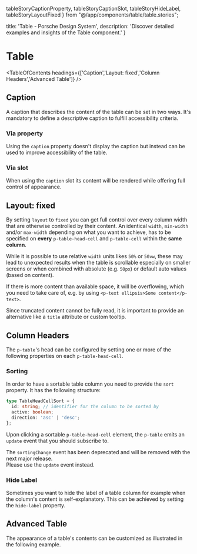   tableStoryCaptionProperty,
  tableStoryCaptionSlot, tableStoryHideLabel,
  tableStoryLayoutFixed
} from "@/app/components/table/table.stories";

  title: 'Table - Porsche Design System',
  description: 'Discover detailed examples and insights of the Table component.'
}

# Table <ComponentStatus tagName="p-table"></ComponentStatus>

<TableOfContents headings={['Caption','Layout: fixed','Column Headers','Advanced Table']} />

## Caption

A caption that describes the content of the table can be set in two ways. It's mandatory to define a descriptive caption
to fulfill accessibility criteria.

### Via property

Using the `caption` property doesn't display the caption but instead can be used to improve accessibility of the table.

<ComponentStory story={tableStoryCaptionProperty} />

### Via slot

When using the `caption` slot its content will be rendered while offering full control of appearance.

<ComponentStory story={tableStoryCaptionSlot} />

## Layout: fixed

By setting `layout` to `fixed` you can get full control over every column width that are otherwise controlled by their
content. An identical `width`, `min-width` and/or `max-width` depending on what you want to achieve, has to be specified
on **every** `p-table-head-cell` and `p-table-cell` within the **same column**.

While it is possible to use relative `width` units likes `50%` or `50vw`, these may lead to unexpected results when the
table is scrollable especially on smaller screens or when combined with absolute (e.g. `50px`) or default auto values
(based on content).

If there is more content than available space, it will be overflowing, which you need to take care of, e.g. by using
`<p-text ellipsis>Some content</p-text>`.

<Notification heading="Note" heading-tag="h3" state="warning">
  Since truncated content cannot be fully read, it is important to provide an alternative like a <code>title</code> attribute or custom tooltip.
</Notification>

<ComponentStory story={tableStoryLayoutFixed} />

## Column Headers

The `p-table`'s head can be configured by setting one or more of the following properties on each `p-table-head-cell`.

### Sorting

In order to have a sortable table column you need to provide the `sort` property.
It has the following structure:

```ts
type TableHeadCellSort = {
  id: string; // identifier for the column to be sorted by
  active: boolean;
  direction: 'asc' | 'desc';
};
```

Upon clicking a sortable `p-table-head-cell` element, the `p-table` emits an `update` event that you should subscribe
to.

<Notification heading="Deprecation hint" heading-tag="h4" state="warning">
  The <code>sortingChange</code> event has been deprecated and will be removed with the next major release.<br />
  Please use the <code>update</code> event instead.
</Notification>

<ComponentExample codeSample={tableExampleSorting} />

### Hide Label

Sometimes you want to hide the label of a table column for example when the column's content is self-explanatory. This
can be achieved by setting the `hide-label` property.

<ComponentStory story={tableStoryHideLabel} />

## Advanced Table

The appearance of a table's contents can be customized as illustrated in the following example.

<ComponentExample codeSample={tableExampleAdvanced} />

